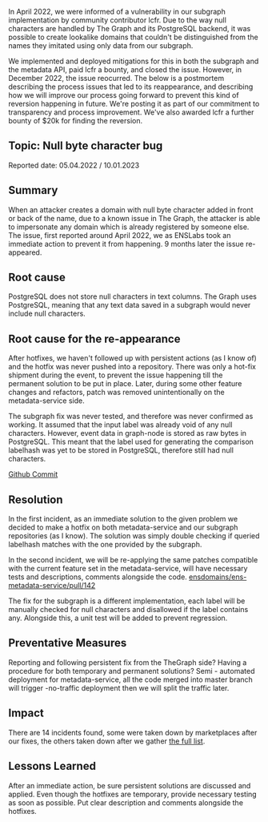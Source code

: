In April 2022, we were informed of a vulnerability in our subgraph implementation by community contributor lcfr. Due to the way null characters are handled by The Graph and its PostgreSQL backend, it was possible to create lookalike domains that couldn't be distinguished from the names they imitated using only data from our subgraph.

We implemented and deployed mitigations for this in both the subgraph and the metadata API, paid lcfr a bounty, and closed the issue. However, in December 2022, the issue reocurred. The below is a postmortem describing the process issues that led to its reappearance, and describing how we will improve our process going forward to prevent this kind of reversion happening in future. We're posting it as part of our commitment to transparency and process improvement. We've also awarded lcfr a further bounty of $20k for finding the reversion.

## Topic: Null byte character bug

Reported date: 05.04.2022 / 10.01.2023

## Summary

When an attacker creates a domain with null byte character added in front or back of the name, due to a known issue in The Graph, the attacker is able to impersonate any domain which is already registered by someone else. The issue, first reported around April 2022, we as ENSLabs took an immediate action to prevent it from happening. 9 months later the issue re-appeared.

## Root cause

PostgreSQL does not store null characters in text columns. The Graph uses PostgreSQL, meaning that any text data saved in a subgraph would never include null characters.

## Root cause for the re-appearance

After hotfixes, we haven't followed up with persistent actions (as I know of) and the hotfix was never pushed into a repository. There was only a hot-fix shipment during the event, to prevent the issue happening till the permanent solution to be put in place. Later, during some other feature changes and refactors, patch was removed unintentionally on the metadata-service side.

The subgraph fix was never tested, and therefore was never confirmed as working. It assumed that the input label was already void of any null characters. However, event data in graph-node is stored as raw bytes in PostgreSQL. This meant that the label used for generating the comparison labelhash was yet to be stored in PostgreSQL, therefore still had null characters.

[Github Commit](https://github.com/ensdomains/ens-subgraph/commit/a7ec9017e0498ab82e09f0de6157923d0aec9057)

## Resolution

In the first incident, as an immediate solution to the given problem we decided to make a hotfix on both metadata-service and our subgraph repositories (as I know). The solution was simply double checking if queried labelhash matches with the one provided by the subgraph.

In the second incident, we will be re-applying the same patches compatible with the current feature set in the metadata-service, will have necessary tests and descriptions, comments alongside the code.
[ensdomains/ens-metadata-service/pull/142](https://github.com/ensdomains/ens-metadata-service/pull/142)

The fix for the subgraph is a different implementation, each label will be manually checked for null characters and disallowed if the label contains any. Alongside this, a unit test will be added to prevent regression.

## Preventative Measures

Reporting and following persistent fix from the TheGraph side? Having a procedure for both temporary and permanent solutions?
Semi - automated deployment for metadata-service, all the code merged into master branch will trigger -no-traffic deployment then we will split the traffic later.

## Impact

There are 14 incidents found, some were taken down by marketplaces after our fixes, the others taken down after we gather [the full list](https://docs.google.com/spreadsheets/u/2/d/1qbLLZYNvFGDhcGSIPY-bLAHXjnuS3qZJrN7fQQIrVl0/edit).

## Lessons Learned

After an immediate action, be sure persistent solutions are discussed and applied. Even though the hotfixes are temporary, provide necessary testing as soon as possible. Put clear description and comments alongside the hotfixes.

